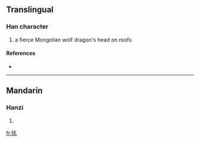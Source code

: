 ==Translingual==

===Han character===
{{Han char|rn=94|rad=犬|as=04|sn=7|four=|canj=大竹弓木山 (KHNDU)}}

# a fierce Mongolian wolf dragon's head on roofs

====References====
* {{Han ref|kx=0707.050|dkj=20271|dj=1119.220|hdz=21338.020|uh=72BC|ud=29372}}

----

==Mandarin==

===Hanzi===
{{cmn-hanzi|pin=[[hǒu]] ([[hou3]])|wg=hou<sup>3</sup>}}

# {{defn|Mandarin}}

[[fr:犼]]
